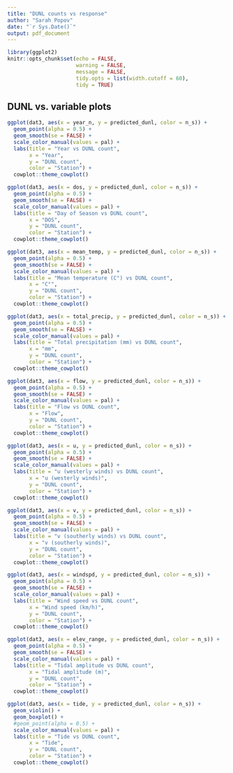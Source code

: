 ```yaml
---
title: "DUNL counts vs response"
author: "Sarah Popov"
date: "`r Sys.Date()`"
output: pdf_document
---
```


```r
library(ggplot2)
knitr::opts_chunk$set(echo = FALSE,
                      warning = FALSE, 
                      message = FALSE,
                      tidy.opts = list(width.cutoff = 60), 
                      tidy = TRUE)
```

## DUNL vs. variable plots

```r
ggplot(dat3, aes(x = year_n, y = predicted_dunl, color = n_s)) +
  geom_point(alpha = 0.5) + 
  geom_smooth(se = FALSE) +
  scale_color_manual(values = pal) +
  labs(title = "Year vs DUNL count",
       x = "Year", 
       y = "DUNL count",
       color = "Station") + 
  cowplot::theme_cowplot()
```

```r
ggplot(dat3, aes(x = dos, y = predicted_dunl, color = n_s)) +
  geom_point(alpha = 0.5) + 
  geom_smooth(se = FALSE) +
  scale_color_manual(values = pal) +
  labs(title = "Day of Season vs DUNL count",
       x = "DOS", 
       y = "DUNL count",
       color = "Station") + 
  cowplot::theme_cowplot()
```

```r
ggplot(dat3, aes(x = mean_temp, y = predicted_dunl, color = n_s)) +
  geom_point(alpha = 0.5) + 
  geom_smooth(se = FALSE) +
  scale_color_manual(values = pal) +
  labs(title = "Mean temperature (C°) vs DUNL count",
       x = "C°", 
       y = "DUNL count",
       color = "Station") + 
  cowplot::theme_cowplot()
```

```r
ggplot(dat3, aes(x = total_precip, y = predicted_dunl, color = n_s)) +
  geom_point(alpha = 0.5) + 
  geom_smooth(se = FALSE) +
  scale_color_manual(values = pal) +
  labs(title = "Total precipitation (mm) vs DUNL count",
       x = "mm", 
       y = "DUNL count",
       color = "Station") + 
  cowplot::theme_cowplot()
```

```r
ggplot(dat3, aes(x = flow, y = predicted_dunl, color = n_s)) +
  geom_point(alpha = 0.5) + 
  geom_smooth(se = FALSE) +
  scale_color_manual(values = pal) +
  labs(title = "Flow vs DUNL count",
       x = "Flow", 
       y = "DUNL count",
       color = "Station") + 
  cowplot::theme_cowplot()
```
```r
ggplot(dat3, aes(x = u, y = predicted_dunl, color = n_s)) +
  geom_point(alpha = 0.5) +
  geom_smooth(se = FALSE) +
  scale_color_manual(values = pal) +
  labs(title = "u (westerly winds) vs DUNL count",
       x = "u (westerly winds)", 
       y = "DUNL count",
       color = "Station") + 
  cowplot::theme_cowplot()
```

```r
ggplot(dat3, aes(x = v, y = predicted_dunl, color = n_s)) +
  geom_point(alpha = 0.5) + 
  geom_smooth(se = FALSE) +
  scale_color_manual(values = pal) +
  labs(title = "v (southerly winds) vs DUNL count",
       x = "v (southerly winds)", 
       y = "DUNL count",
       color = "Station") + 
  cowplot::theme_cowplot()
```

```r
ggplot(dat3, aes(x = windspd, y = predicted_dunl, color = n_s)) +
  geom_point(alpha = 0.5) + 
  geom_smooth(se = FALSE) +
  scale_color_manual(values = pal) +
  labs(title = "Wind speed vs DUNL count",
       x = "Wind speed (km/h)", 
       y = "DUNL count",
       color = "Station") + 
  cowplot::theme_cowplot()
```

```r
ggplot(dat3, aes(x = elev_range, y = predicted_dunl, color = n_s)) +
  geom_point(alpha = 0.5) + 
  geom_smooth(se = FALSE) +
  scale_color_manual(values = pal) +
  labs(title = "Tidal amplitude vs DUNL count",
       x = "Tidal amplitude (m)", 
       y = "DUNL count",
       color = "Station") + 
  cowplot::theme_cowplot()
```

```r
ggplot(dat3, aes(x = tide, y = predicted_dunl, color = n_s)) +
  geom_violin() +
  geom_boxplot() +
  #geom_point(alpha = 0.5) + 
  scale_color_manual(values = pal) +
  labs(title = "Tide vs DUNL count",
       x = "Tide", 
       y = "DUNL count",
       color = "Station") + 
  cowplot::theme_cowplot()
```